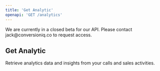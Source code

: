 ```yaml
---
title: 'Get Analytic'
openapi: 'GET /analytics'
---
```


<Note>
We are currently in a closed beta for our API. Please contact jack@conversioniq.co to request access.
</Note>

## Get Analytic

Retrieve analytics data and insights from your calls and sales activities.
